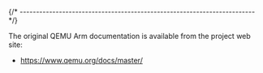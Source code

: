 
{/* ------------------------------------------------------------------------ */}

The original QEMU Arm documentation is available from the
project web site:

- https://www.qemu.org/docs/master/
